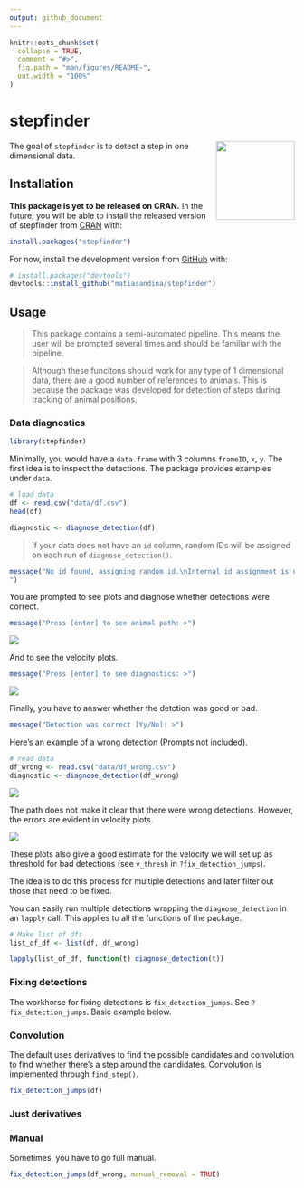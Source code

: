 ```yaml
---
output: github_document
---
```


```r
knitr::opts_chunk$set(
  collapse = TRUE,
  comment = "#>",
  fig.path = "man/figures/README-",
  out.width = "100%"
)
```
# stepfinder

<img src='man/figures/logo.png' align="right" height="139" />

<!-- badges: start -->
<!-- badges: end -->

The goal of `stepfinder` is to detect a step in one dimensional data. 

## Installation

**This package is yet to be released on CRAN.**
In the future, you will be able to install the released version of stepfinder from [CRAN](https://CRAN.R-project.org) with:

``` r
install.packages("stepfinder")
```

For now, install the development version from [GitHub](https://github.com/) with:

``` r
# install.packages("devtools")
devtools::install_github("matiasandina/stepfinder")
```

## Usage

> This package contains a semi-automated pipeline. This means the user will be prompted several times and should be familiar with the pipeline.

> Although these funcitons should work for any type of 1 dimensional data, there are a good number of references to animals. This is because the package was developed for detection of steps during tracking of animal positions.

### Data diagnostics

```r
library(stepfinder)
```

Minimally, you would have a `data.frame` with 3 columns `frameID`, `x`, `y`. The first idea is to inspect the detections. The package provides examples under `data`. 

```r
# load data
df <- read.csv("data/df.csv")
head(df)
```

```r
diagnostic <- diagnose_detection(df)
```

> If your data does not have an `id` column, random IDs will be assigned on each run of `diagnose_detection()`.

```r

message("No id found, assigning random id.\nInternal id assignment is not reproducible, if IDs matter assign IDs beforehand!
")

```

You are prompted to see plots and diagnose whether detections were correct. 

```r
message("Press [enter] to see animal path: >")
```

![](sample_img/path_1473.png)

And to see the velocity plots.

```r
message("Press [enter] to see diagnostics: >")
```

![](sample_img/vel_1473.png)

Finally, you have to answer whether the detction was good or bad.

```r
message("Detection was correct [Yy/Nn]: >")
```

Here's an example of a wrong detection (Prompts not included).

```r
# read data
df_wrong <- read.csv("data/df_wrong.csv")
diagnostic <- diagnose_detection(df_wrong)

```

![](sample_img/path_8359.png)

The path does not make it clear that there were wrong detections. However, the errors are evident in velocity plots.

![](sample_img/vel_8359.png)

These plots also give a good estimate for the velocity we will set up as threshold for bad detections (see `v_thresh` in `?fix_detection_jumps`).

The idea is to do this process for multiple detections and later filter out those that need to be fixed.

You can easily run multiple detections wrapping the `diagnose_detection` in an `lapply` call. This applies to all the functions of the package. 

```r
# Make list of dfs
list_of_df <- list(df, df_wrong)

lapply(list_of_df, function(t) diagnose_detection(t))

```

### Fixing detections

The workhorse for fixing detections is `fix_detection_jumps`. See `?fix_detection_jumps`. Basic example below.

### Convolution

The default uses derivatives to find the possible candidates and convolution to find whether there's a step around the candidates. Convolution is implemented through `find_step()`.

```r
fix_detection_jumps(df)
```

### Just derivatives

### Manual

Sometimes, you have to go full manual. 

```r
fix_detection_jumps(df_wrong, manual_removal = TRUE)
```

